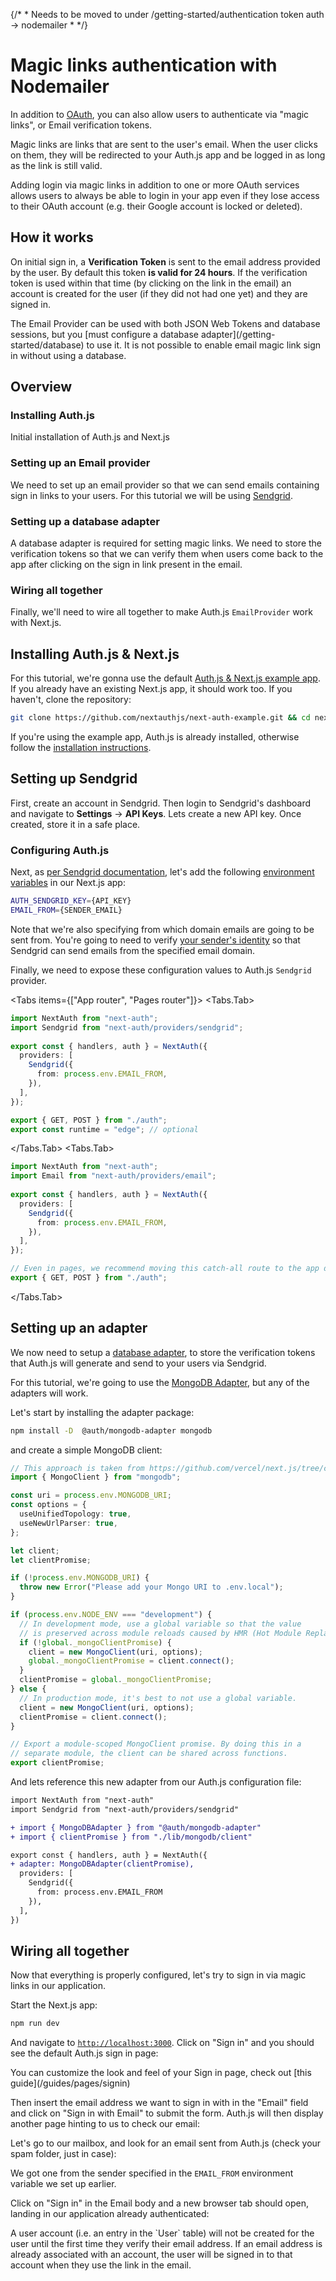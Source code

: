 
{/* * Needs to be moved to under /getting-started/authentication token auth -> nodemailer * */}

# Magic links authentication with Nodemailer

In addition to [OAuth](/getting-started/authentication), you can also allow users to authenticate via "magic links", or Email verification tokens.

Magic links are links that are sent to the user's email. When the user clicks on them, they will be redirected to your Auth.js app and be logged in as long as the link is still valid.

<Callout>
  Adding login via magic links in addition to one or more OAuth services allows
  users to always be able to login in your app even if they lose access to their
  OAuth account (e.g. their Google account is locked or deleted).
</Callout>

## How it works

On initial sign in, a **Verification Token** is sent to the email address provided by the user. By default this token **is valid for 24 hours**. If the verification token is used within that time (by clicking on the link in the email) an account is created for the user (if they did not had one yet) and they are signed in.

<Callout type="info">
  The Email Provider can be used with both JSON Web Tokens and database
  sessions, but you [must configure a database
  adapter](/getting-started/database) to use it. It is not possible to enable
  email magic link sign in without using a database.
</Callout>

## Overview

<Steps>

### Installing Auth.js

Initial installation of Auth.js and Next.js

### Setting up an Email provider

We need to set up an email provider so that we can send emails containing sign in links to your users. For this tutorial we will be using [Sendgrid](https://sendgrid.com/solutions/email-api/).

### Setting up a database adapter

A database adapter is required for setting magic links. We need to store the verification tokens so that we can verify them when users come back to the app after clicking on the sign in link present in the email.

### Wiring all together

Finally, we'll need to wire all together to make Auth.js `EmailProvider` work with Next.js.

</Steps>

## Installing Auth.js & Next.js

For this tutorial, we're gonna use the default [Auth.js & Next.js example app](https://github.com/nextauthjs/next-auth-example). If you already have an existing Next.js app, it should work too. If you haven't, clone the repository:

```bash
git clone https://github.com/nextauthjs/next-auth-example.git && cd next-auth-example
```

If you're using the example app, Auth.js is already installed, otherwise follow the [installation instructions](/installation).

## Setting up Sendgrid

First, create an account in Sendgrid. Then login to Sendgrid's dashboard and navigate to **Settings** → **API Keys**. Lets create a new API key. Once created, store it in a safe place.


<Screenshot src={DashboardSmtp} alt="SendGrid Dashboard" />

### Configuring Auth.js

Next, as [per Sendgrid
documentation](https://docs.sendgrid.com/for-developers/sending-email/integrating-with-the-smtp-api),
let's add the following [environment variables](https://next.js.org/docs/basic-features/environment-variables) in our Next.js app:

```bash filename=".env.local"
AUTH_SENDGRID_KEY={API_KEY}
EMAIL_FROM={SENDER_EMAIL}
```

Note that we're also specifying from which domain emails are going to be sent from. You're going to need to verify [your sender's identity](https://docs.sendgrid.com/for-developers/sending-email/sender-identity) so that Sendgrid can send emails from the specified email domain.

Finally, we need to expose these configuration values to Auth.js `Sendgrid` provider.

<Tabs items={["App router", "Pages router"]}>
<Tabs.Tab>
```ts filename="./auth.ts"
import NextAuth from "next-auth";
import Sendgrid from "next-auth/providers/sendgrid";
 
export const { handlers, auth } = NextAuth({
  providers: [
    Sendgrid({
      from: process.env.EMAIL_FROM,
    }),
  ],
});
```
```ts filename="app/api/auth/[...nextauth]/route.ts"
export { GET, POST } from "./auth";
export const runtime = "edge"; // optional
```
</Tabs.Tab>
<Tabs.Tab>
```ts filename="./auth.ts"
import NextAuth from "next-auth";
import Email from "next-auth/providers/email";
 
export const { handlers, auth } = NextAuth({
  providers: [
    Sendgrid({
      from: process.env.EMAIL_FROM,
    }),
  ],
});
```
```ts filename="app/api/auth/[...nextauth]/route.ts"
// Even in pages, we recommend moving this catch-all route to the app directory
export { GET, POST } from "./auth";
```
</Tabs.Tab>
</Tabs>

## Setting up an adapter

We now need to setup a [database adapter](/reference/adapters), to store the verification tokens that Auth.js will generate and send to your users via Sendgrid.

For this tutorial, we're going to use the [MongoDB Adapter](/reference/adapter/mongodb), but any of the adapters will work.

Let's start by installing the adapter package:

```bash npm2yarn
npm install -D  @auth/mongodb-adapter mongodb
```

and create a simple MongoDB client:

```ts filename="lib/mongodb/client.ts"
// This approach is taken from https://github.com/vercel/next.js/tree/canary/examples/with-mongodb
import { MongoClient } from "mongodb";

const uri = process.env.MONGODB_URI;
const options = {
  useUnifiedTopology: true,
  useNewUrlParser: true,
};

let client;
let clientPromise;

if (!process.env.MONGODB_URI) {
  throw new Error("Please add your Mongo URI to .env.local");
}

if (process.env.NODE_ENV === "development") {
  // In development mode, use a global variable so that the value
  // is preserved across module reloads caused by HMR (Hot Module Replacement).
  if (!global._mongoClientPromise) {
    client = new MongoClient(uri, options);
    global._mongoClientPromise = client.connect();
  }
  clientPromise = global._mongoClientPromise;
} else {
  // In production mode, it's best to not use a global variable.
  client = new MongoClient(uri, options);
  clientPromise = client.connect();
}

// Export a module-scoped MongoClient promise. By doing this in a
// separate module, the client can be shared across functions.
export clientPromise;
```

And lets reference this new adapter from our Auth.js configuration file:

```diff filename="./auth.ts"
import NextAuth from "next-auth"
import Sendgrid from "next-auth/providers/sendgrid"

+ import { MongoDBAdapter } from "@auth/mongodb-adapter"
+ import { clientPromise } from "./lib/mongodb/client"

export const { handlers, auth } = NextAuth({
+ adapter: MongoDBAdapter(clientPromise),
  providers: [
    Sendgrid({
      from: process.env.EMAIL_FROM
    }),
  ],
})
```

## Wiring all together

Now that everything is properly configured, let's try to sign in via magic links in our application.

Start the Next.js app:

```bash npm2yarn
npm run dev
```

And navigate to [`http://localhost:3000`](http://localhost:3000). Click on "Sign in" and you should see the default Auth.js sign in page:


<Screenshot src={MagicLinkStart} alt="Screenshot of sign in page" />

<Callout type="info">
  You can customize the look and feel of your Sign in page, check out [this
  guide](/guides/pages/signin)
</Callout>

Then insert the email address we want to sign in with in the "Email" field and click on "Sign in with Email" to submit the form. Auth.js will then display another page hinting to us to check our email:


<Screenshot src={MagicLinkCheck} alt="Screenshot of check email page" />

Let's go to our mailbox, and look for an email sent from Auth.js (check your spam folder, just in case):


<Screenshot src={Mailbox} alt="Screenshot of mailbox" />

We got one from the sender specified in the `EMAIL_FROM` environment variable we set up earlier.

Click on "Sign in" in the Email body and a new browser tab should open, landing in our application already authenticated:


<Screenshot src={Logged} alt="Screenshot of logged in" />

<Callout type="info">
  A user account (i.e. an entry in the `User` table) will not be created for the
  user until the first time they verify their email address. If an email address
  is already associated with an account, the user will be signed in to that
  account when they use the link in the email.
</Callout>
